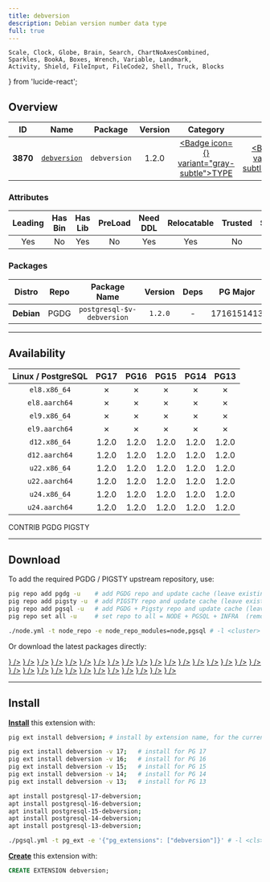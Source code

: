 ```yaml
---
title: debversion
description: Debian version number data type
full: true
---
```


    Scale, Clock, Globe, Brain, Search, ChartNoAxesCombined,
    Sparkles, BookA, Boxes, Wrench, Variable, Landmark,
    Activity, Shield, FileInput, FileCode2, Shell, Truck, Blocks
} from 'lucide-react';

## Overview

| <TooltipIconButton tooltip="Extension unique identifier" side="top">ID</TooltipIconButton> | <TooltipIconButton tooltip="Extension name" side="top">Name</TooltipIconButton> | <TooltipIconButton tooltip="Package name for installation" side="top">Package</TooltipIconButton> | <TooltipIconButton tooltip="Latest available extension version" side="top">Version</TooltipIconButton> | <TooltipIconButton tooltip="Extension category" side="top">Category</TooltipIconButton> | <TooltipIconButton tooltip="Open source license" side="top">License</TooltipIconButton> | <TooltipIconButton tooltip="Programming language" side="top">Lang</TooltipIconButton> |
|:--------:|:--------:|:----------:|:--------------:|:---------------------------------------:|:------------------------------------------------------:|:----:|
| **3870** | [`debversion`](https://github.com/ATIX-AG/postgresql-debversion-evr) | `debversion` | 1.2.0 | <a href="/ext/type" className="no-underline"><Badge icon={<Boxes />} variant="gray-subtle">TYPE</Badge></a> | <a href="/ext/list/license#postgresql" className="no-underline"><Badge icon={<Scale />} variant="blue-subtle">PostgreSQL</Badge></a> | <a href="/ext/list/lang#sql"><Badge icon={<FileCode2 />} variant="green-subtle">SQL</Badge></a> |

### Attributes

| <TooltipIconButton tooltip="The Primary Leading extension in the Package" side="top">Leading</TooltipIconButton> | <TooltipIconButton tooltip="Contains binary utils" side="top">Has Bin</TooltipIconButton> | <TooltipIconButton tooltip="Contains .so shared library files" side="top">Has Lib</TooltipIconButton> | <TooltipIconButton tooltip="Requires preloading via shared_preload_libraries" side="top">PreLoad</TooltipIconButton> | <TooltipIconButton tooltip="Requires CREATE EXTENSION DDL command" side="top">Need DDL</TooltipIconButton> | <TooltipIconButton tooltip="Can be installed in any schema" side="top">Relocatable</TooltipIconButton> | <TooltipIconButton tooltip="Can be created by non-superuser" side="top">Trusted</TooltipIconButton> | <TooltipIconButton tooltip="Schemas used by this extension" side="top">Schemas</TooltipIconButton> |
|:-------:|:-------:|:-------:|:-------:|:--------:|:-----------:|:-------:|:-------:|
| Yes | No | Yes | No | Yes | Yes | No | - |

### Packages

| <TooltipIconButton tooltip="Linux distribution family, EL or Debian" side="top">Distro</TooltipIconButton> | <TooltipIconButton tooltip="Package repository" side="top">Repo</TooltipIconButton> | <TooltipIconButton tooltip="The RPM/DEB Package Name Pattern (replace $v with real pg major)" side="top">Package Name</TooltipIconButton> | <TooltipIconButton tooltip="Latest package version" side="top">Version</TooltipIconButton> | <TooltipIconButton tooltip="RPM/DEB Package dependencies" side="top">Deps</TooltipIconButton> | <TooltipIconButton tooltip="Available in these PostgreSQL Major Versions" side="top">PG Major</TooltipIconButton> |
|:----------:|:--------:|:------------------------:|:-----------:|:------------:|:------------------:|
| **Debian** | <Badge variant="blue-subtle"><span className="font-bold">PGDG</span></Badge> | `postgresql-$v-debversion` | `1.2.0` | - | <Badge variant="green-subtle">17</Badge><Badge variant="green-subtle">16</Badge><Badge variant="green-subtle">15</Badge><Badge variant="green-subtle">14</Badge><Badge variant="green-subtle">13</Badge> |



------

## Availability

| <TooltipIconButton tooltip="Linux Distro Arch / PostgreSQL Major Version" side="top">Linux / PostgreSQL </TooltipIconButton> | **PG17** | **PG16** | **PG15** | **PG14** | **PG13** |
|:-----:|:-----:|:-----:|:-----:|:-----:|:-----:|
| `el8.x86_64` | <Badge variant="red-subtle">✗</Badge> | <Badge variant="red-subtle">✗</Badge> | <Badge variant="red-subtle">✗</Badge> | <Badge variant="red-subtle">✗</Badge> | <Badge variant="red-subtle">✗</Badge> |
| `el8.aarch64` | <Badge variant="red-subtle">✗</Badge> | <Badge variant="red-subtle">✗</Badge> | <Badge variant="red-subtle">✗</Badge> | <Badge variant="red-subtle">✗</Badge> | <Badge variant="red-subtle">✗</Badge> |
| `el9.x86_64` | <Badge variant="red-subtle">✗</Badge> | <Badge variant="red-subtle">✗</Badge> | <Badge variant="red-subtle">✗</Badge> | <Badge variant="red-subtle">✗</Badge> | <Badge variant="red-subtle">✗</Badge> |
| `el9.aarch64` | <Badge variant="red-subtle">✗</Badge> | <Badge variant="red-subtle">✗</Badge> | <Badge variant="red-subtle">✗</Badge> | <Badge variant="red-subtle">✗</Badge> | <Badge variant="red-subtle">✗</Badge> |
| `d12.x86_64` | <Badge variant="blue-subtle">1.2.0</Badge> | <Badge variant="blue-subtle">1.2.0</Badge> | <Badge variant="blue-subtle">1.2.0</Badge> | <Badge variant="blue-subtle">1.2.0</Badge> | <Badge variant="blue-subtle">1.2.0</Badge> |
| `d12.aarch64` | <Badge variant="blue-subtle">1.2.0</Badge> | <Badge variant="blue-subtle">1.2.0</Badge> | <Badge variant="blue-subtle">1.2.0</Badge> | <Badge variant="blue-subtle">1.2.0</Badge> | <Badge variant="blue-subtle">1.2.0</Badge> |
| `u22.x86_64` | <Badge variant="blue-subtle">1.2.0</Badge> | <Badge variant="blue-subtle">1.2.0</Badge> | <Badge variant="blue-subtle">1.2.0</Badge> | <Badge variant="blue-subtle">1.2.0</Badge> | <Badge variant="blue-subtle">1.2.0</Badge> |
| `u22.aarch64` | <Badge variant="blue-subtle">1.2.0</Badge> | <Badge variant="blue-subtle">1.2.0</Badge> | <Badge variant="blue-subtle">1.2.0</Badge> | <Badge variant="blue-subtle">1.2.0</Badge> | <Badge variant="blue-subtle">1.2.0</Badge> |
| `u24.x86_64` | <Badge variant="blue-subtle">1.2.0</Badge> | <Badge variant="blue-subtle">1.2.0</Badge> | <Badge variant="blue-subtle">1.2.0</Badge> | <Badge variant="blue-subtle">1.2.0</Badge> | <Badge variant="blue-subtle">1.2.0</Badge> |
| `u24.aarch64` | <Badge variant="blue-subtle">1.2.0</Badge> | <Badge variant="blue-subtle">1.2.0</Badge> | <Badge variant="blue-subtle">1.2.0</Badge> | <Badge variant="blue-subtle">1.2.0</Badge> | <Badge variant="blue-subtle">1.2.0</Badge> |

<Badge variant="green-subtle"><span className="font-black">CONTRIB</span></Badge> <Badge variant="blue-subtle"><span className="font-black">PGDG</span></Badge> <Badge variant="amber-subtle"><span className="font-black">PIGSTY</span></Badge>

------

## Download

To add the required PGDG / PIGSTY upstream repository, use:

```bash tab="pig"
pig repo add pgdg -u    # add PGDG repo and update cache (leave existing repos)
pig repo add pigsty -u  # add PIGSTY repo and update cache (leave existing repos)
pig repo add pgsql -u   # add PGDG + Pigsty repo and update cache (leave existing repos)
pig repo set all -u     # set repo to all = NODE + PGSQL + INFRA  (remove existing repos)
```
```bash tab="pigsty"
./node.yml -t node_repo -e node_repo_modules=node,pgsql # -l <cluster>
```

Or download the latest packages directly:

<Files>
    <Folder name="el8.x86_64">
    </Folder>
    <Folder name="el8.aarch64">
    </Folder>
    <Folder name="el9.x86_64">
    </Folder>
    <Folder name="el9.aarch64">
    </Folder>
    <Folder name="d12.x86_64">
        <a href="https://apt.postgresql.org/pub/repos/apt/pool/main/p/postgresql-debversion/postgresql-17-debversion_1.2.0-2.pgdg120+4_arm64.deb"><File name="postgresql-17-debversion_1.2.0-2.pgdg120+4_arm64.deb" icon={<Box className="text-emerald-500" />} /></a>
        <a href="https://apt.postgresql.org/pub/repos/apt/pool/main/p/postgresql-debversion/postgresql-16-debversion_1.2.0-2.pgdg120+4_arm64.deb"><File name="postgresql-16-debversion_1.2.0-2.pgdg120+4_arm64.deb" icon={<Box className="text-emerald-500" />} /></a>
        <a href="https://apt.postgresql.org/pub/repos/apt/pool/main/p/postgresql-debversion/postgresql-15-debversion_1.2.0-2.pgdg120+4_arm64.deb"><File name="postgresql-15-debversion_1.2.0-2.pgdg120+4_arm64.deb" icon={<Box className="text-emerald-500" />} /></a>
        <a href="https://apt.postgresql.org/pub/repos/apt/pool/main/p/postgresql-debversion/postgresql-14-debversion_1.2.0-2.pgdg120+4_arm64.deb"><File name="postgresql-14-debversion_1.2.0-2.pgdg120+4_arm64.deb" icon={<Box className="text-emerald-500" />} /></a>
        <a href="https://apt.postgresql.org/pub/repos/apt/pool/main/p/postgresql-debversion/postgresql-13-debversion_1.2.0-2.pgdg120+4_arm64.deb"><File name="postgresql-13-debversion_1.2.0-2.pgdg120+4_arm64.deb" icon={<Box className="text-emerald-500" />} /></a>
    </Folder>
    <Folder name="d12.aarch64">
        <a href="https://apt.postgresql.org/pub/repos/apt/pool/main/p/postgresql-debversion/postgresql-17-debversion_1.2.0-2.pgdg120+4_amd64.deb"><File name="postgresql-17-debversion_1.2.0-2.pgdg120+4_amd64.deb" icon={<Box className="text-orange-500" />} /></a>
        <a href="https://apt.postgresql.org/pub/repos/apt/pool/main/p/postgresql-debversion/postgresql-16-debversion_1.2.0-2.pgdg120+4_amd64.deb"><File name="postgresql-16-debversion_1.2.0-2.pgdg120+4_amd64.deb" icon={<Box className="text-orange-500" />} /></a>
        <a href="https://apt.postgresql.org/pub/repos/apt/pool/main/p/postgresql-debversion/postgresql-15-debversion_1.2.0-2.pgdg120+4_amd64.deb"><File name="postgresql-15-debversion_1.2.0-2.pgdg120+4_amd64.deb" icon={<Box className="text-orange-500" />} /></a>
        <a href="https://apt.postgresql.org/pub/repos/apt/pool/main/p/postgresql-debversion/postgresql-14-debversion_1.2.0-2.pgdg120+4_amd64.deb"><File name="postgresql-14-debversion_1.2.0-2.pgdg120+4_amd64.deb" icon={<Box className="text-orange-500" />} /></a>
        <a href="https://apt.postgresql.org/pub/repos/apt/pool/main/p/postgresql-debversion/postgresql-13-debversion_1.2.0-2.pgdg120+4_amd64.deb"><File name="postgresql-13-debversion_1.2.0-2.pgdg120+4_amd64.deb" icon={<Box className="text-orange-500" />} /></a>
    </Folder>
    <Folder name="u22.x86_64">
        <a href="https://apt.postgresql.org/pub/repos/apt/pool/main/p/postgresql-debversion/postgresql-17-debversion_1.2.0-2.pgdg22.04+4_amd64.deb"><File name="postgresql-17-debversion_1.2.0-2.pgdg22.04+4_amd64.deb" icon={<Box className="text-emerald-500" />} /></a>
        <a href="https://apt.postgresql.org/pub/repos/apt/pool/main/p/postgresql-debversion/postgresql-16-debversion_1.2.0-2.pgdg22.04+4_amd64.deb"><File name="postgresql-16-debversion_1.2.0-2.pgdg22.04+4_amd64.deb" icon={<Box className="text-emerald-500" />} /></a>
        <a href="https://apt.postgresql.org/pub/repos/apt/pool/main/p/postgresql-debversion/postgresql-15-debversion_1.2.0-2.pgdg22.04+4_amd64.deb"><File name="postgresql-15-debversion_1.2.0-2.pgdg22.04+4_amd64.deb" icon={<Box className="text-emerald-500" />} /></a>
        <a href="https://apt.postgresql.org/pub/repos/apt/pool/main/p/postgresql-debversion/postgresql-14-debversion_1.2.0-2.pgdg22.04+4_amd64.deb"><File name="postgresql-14-debversion_1.2.0-2.pgdg22.04+4_amd64.deb" icon={<Box className="text-emerald-500" />} /></a>
        <a href="https://apt.postgresql.org/pub/repos/apt/pool/main/p/postgresql-debversion/postgresql-13-debversion_1.2.0-2.pgdg22.04+4_amd64.deb"><File name="postgresql-13-debversion_1.2.0-2.pgdg22.04+4_amd64.deb" icon={<Box className="text-emerald-500" />} /></a>
    </Folder>
    <Folder name="u22.aarch64">
        <a href="https://apt.postgresql.org/pub/repos/apt/pool/main/p/postgresql-debversion/postgresql-17-debversion_1.2.0-2.pgdg22.04+4_arm64.deb"><File name="postgresql-17-debversion_1.2.0-2.pgdg22.04+4_arm64.deb" icon={<Box className="text-orange-500" />} /></a>
        <a href="https://apt.postgresql.org/pub/repos/apt/pool/main/p/postgresql-debversion/postgresql-16-debversion_1.2.0-2.pgdg22.04+4_arm64.deb"><File name="postgresql-16-debversion_1.2.0-2.pgdg22.04+4_arm64.deb" icon={<Box className="text-orange-500" />} /></a>
        <a href="https://apt.postgresql.org/pub/repos/apt/pool/main/p/postgresql-debversion/postgresql-15-debversion_1.2.0-2.pgdg22.04+4_arm64.deb"><File name="postgresql-15-debversion_1.2.0-2.pgdg22.04+4_arm64.deb" icon={<Box className="text-orange-500" />} /></a>
        <a href="https://apt.postgresql.org/pub/repos/apt/pool/main/p/postgresql-debversion/postgresql-14-debversion_1.2.0-2.pgdg22.04+4_arm64.deb"><File name="postgresql-14-debversion_1.2.0-2.pgdg22.04+4_arm64.deb" icon={<Box className="text-orange-500" />} /></a>
        <a href="https://apt.postgresql.org/pub/repos/apt/pool/main/p/postgresql-debversion/postgresql-13-debversion_1.2.0-2.pgdg22.04+4_arm64.deb"><File name="postgresql-13-debversion_1.2.0-2.pgdg22.04+4_arm64.deb" icon={<Box className="text-orange-500" />} /></a>
    </Folder>
    <Folder name="u24.x86_64">
        <a href="https://apt.postgresql.org/pub/repos/apt/pool/main/p/postgresql-debversion/postgresql-17-debversion_1.2.0-2.pgdg24.04+4_amd64.deb"><File name="postgresql-17-debversion_1.2.0-2.pgdg24.04+4_amd64.deb" icon={<Box className="text-emerald-500" />} /></a>
        <a href="https://apt.postgresql.org/pub/repos/apt/pool/main/p/postgresql-debversion/postgresql-16-debversion_1.2.0-2.pgdg24.04+4_amd64.deb"><File name="postgresql-16-debversion_1.2.0-2.pgdg24.04+4_amd64.deb" icon={<Box className="text-emerald-500" />} /></a>
        <a href="https://apt.postgresql.org/pub/repos/apt/pool/main/p/postgresql-debversion/postgresql-15-debversion_1.2.0-2.pgdg24.04+4_amd64.deb"><File name="postgresql-15-debversion_1.2.0-2.pgdg24.04+4_amd64.deb" icon={<Box className="text-emerald-500" />} /></a>
        <a href="https://apt.postgresql.org/pub/repos/apt/pool/main/p/postgresql-debversion/postgresql-14-debversion_1.2.0-2.pgdg24.04+4_amd64.deb"><File name="postgresql-14-debversion_1.2.0-2.pgdg24.04+4_amd64.deb" icon={<Box className="text-emerald-500" />} /></a>
        <a href="https://apt.postgresql.org/pub/repos/apt/pool/main/p/postgresql-debversion/postgresql-13-debversion_1.2.0-2.pgdg24.04+4_amd64.deb"><File name="postgresql-13-debversion_1.2.0-2.pgdg24.04+4_amd64.deb" icon={<Box className="text-emerald-500" />} /></a>
    </Folder>
    <Folder name="u24.aarch64">
        <a href="https://apt.postgresql.org/pub/repos/apt/pool/main/p/postgresql-debversion/postgresql-17-debversion_1.2.0-2.pgdg24.04+4_arm64.deb"><File name="postgresql-17-debversion_1.2.0-2.pgdg24.04+4_arm64.deb" icon={<Box className="text-orange-500" />} /></a>
        <a href="https://apt.postgresql.org/pub/repos/apt/pool/main/p/postgresql-debversion/postgresql-16-debversion_1.2.0-2.pgdg24.04+4_arm64.deb"><File name="postgresql-16-debversion_1.2.0-2.pgdg24.04+4_arm64.deb" icon={<Box className="text-orange-500" />} /></a>
        <a href="https://apt.postgresql.org/pub/repos/apt/pool/main/p/postgresql-debversion/postgresql-15-debversion_1.2.0-2.pgdg24.04+4_arm64.deb"><File name="postgresql-15-debversion_1.2.0-2.pgdg24.04+4_arm64.deb" icon={<Box className="text-orange-500" />} /></a>
        <a href="https://apt.postgresql.org/pub/repos/apt/pool/main/p/postgresql-debversion/postgresql-14-debversion_1.2.0-2.pgdg24.04+4_arm64.deb"><File name="postgresql-14-debversion_1.2.0-2.pgdg24.04+4_arm64.deb" icon={<Box className="text-orange-500" />} /></a>
        <a href="https://apt.postgresql.org/pub/repos/apt/pool/main/p/postgresql-debversion/postgresql-13-debversion_1.2.0-2.pgdg24.04+4_arm64.deb"><File name="postgresql-13-debversion_1.2.0-2.pgdg24.04+4_arm64.deb" icon={<Box className="text-orange-500" />} /></a>
    </Folder>
</Files>

------

## Install

[**Install**](/docs/pgsql/ext/install) this extension with:

```bash tab="pig"
pig ext install debversion; # install by extension name, for the current active PG version

pig ext install debversion -v 17;   # install for PG 17
pig ext install debversion -v 16;   # install for PG 16
pig ext install debversion -v 15;   # install for PG 15
pig ext install debversion -v 14;   # install for PG 14
pig ext install debversion -v 13;   # install for PG 13
```
```bash tab="apt" 
apt install postgresql-17-debversion;
apt install postgresql-16-debversion;
apt install postgresql-15-debversion;
apt install postgresql-14-debversion;
apt install postgresql-13-debversion;
```
```bash tab="ansible"
./pgsql.yml -t pg_ext -e '{"pg_extensions": ["debversion"]}' # -l <cls>
```

[**Create**](/docs/pgsql/ext/create) this extension with:

```sql
CREATE EXTENSION debversion;
```


